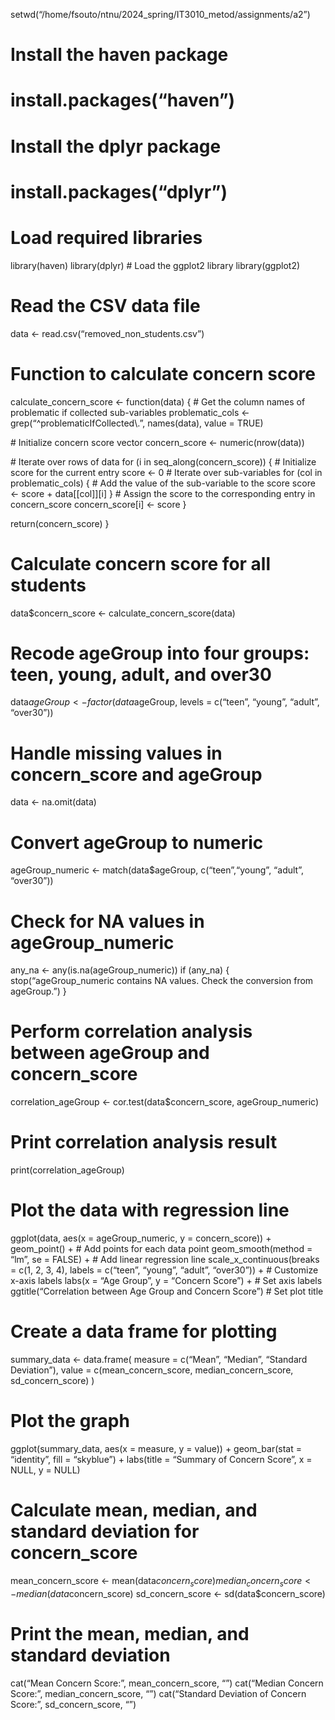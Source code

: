 setwd("/home/fsouto/ntnu/2024_spring/IT3010_metod/assignments/a2")

# Install the haven package
# install.packages("haven")
# Install the dplyr package
# install.packages("dplyr")

# Load required libraries
library(haven)
library(dplyr)
# Load the ggplot2 library
library(ggplot2)

# Read the CSV data file
data <- read.csv("removed_non_students.csv")

# Function to calculate concern score
calculate_concern_score <- function(data) {
  # Get the column names of problematic if collected sub-variables
  problematic_cols <- grep("^problematicIfCollected\\.", names(data), value = TRUE)
  
  # Initialize concern score vector
  concern_score <- numeric(nrow(data))
  
  # Iterate over rows of data
  for (i in seq_along(concern_score)) {
    # Initialize score for the current entry
    score <- 0
    # Iterate over sub-variables
    for (col in problematic_cols) {
      # Add the value of the sub-variable to the score
      score <- score + data[[col]][i]
    }
    # Assign the score to the corresponding entry in concern_score
    concern_score[i] <- score
  }
  
  return(concern_score)
}

# Calculate concern score for all students
data$concern_score <- calculate_concern_score(data)

# Recode ageGroup into four groups: teen, young, adult, and over30
data$ageGroup <- factor(data$ageGroup, levels = c("teen", "young", "adult", "over30"))

# Handle missing values in concern_score and ageGroup
data <- na.omit(data)

# Convert ageGroup to numeric
ageGroup_numeric <- match(data$ageGroup, c("teen","young", "adult", "over30"))

# Check for NA values in ageGroup_numeric
any_na <- any(is.na(ageGroup_numeric))
if (any_na) {
  stop("ageGroup_numeric contains NA values. Check the conversion from ageGroup.")
}

# Perform correlation analysis between ageGroup and concern_score
correlation_ageGroup <- cor.test(data$concern_score, ageGroup_numeric)

# Print correlation analysis result
print(correlation_ageGroup)

# Plot the data with regression line
ggplot(data, aes(x = ageGroup_numeric, y = concern_score)) +
  geom_point() +  # Add points for each data point
  geom_smooth(method = "lm", se = FALSE) +  # Add linear regression line
  scale_x_continuous(breaks = c(1, 2, 3, 4), labels = c("teen", "young", "adult", "over30")) +  # Customize x-axis labels
  labs(x = "Age Group", y = "Concern Score") +  # Set axis labels
  ggtitle("Correlation between Age Group and Concern Score")  # Set plot title
  
# Create a data frame for plotting
summary_data <- data.frame(
  measure = c("Mean", "Median", "Standard Deviation"),
  value = c(mean_concern_score, median_concern_score, sd_concern_score)
)

# Plot the graph
ggplot(summary_data, aes(x = measure, y = value)) +
  geom_bar(stat = "identity", fill = "skyblue") +
  labs(title = "Summary of Concern Score", x = NULL, y = NULL)

  
# Calculate mean, median, and standard deviation for concern_score
mean_concern_score <- mean(data$concern_score)
median_concern_score <- median(data$concern_score)
sd_concern_score <- sd(data$concern_score)

# Print the mean, median, and standard deviation
cat("Mean Concern Score:", mean_concern_score, "\n")
cat("Median Concern Score:", median_concern_score, "\n")
cat("Standard Deviation of Concern Score:", sd_concern_score, "\n")

